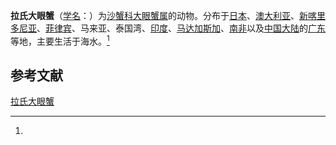 {{Speciesbox
| name = 拉氏大眼蟹
| status = 
| status_system = 
| image = 
| genus = Macrophthalmus
| species = latreillei
| authority = (Desmarest, 1822)<ref name='id11949'>{{cite web| url =http://www.bioinfo.cn/db05/BjdwSpecies.php?action=view&id=11949| title =拉氏大眼蟹| work =《中国动物物种编目数据库》| publisher =中国科学院微生物研究所| author =中国科学院动物研究所| accessdate =2009-04-28| deadurl =yes| archiveurl =https://web.archive.org/web/20160305045307/http://www.bioinfo.cn/db05/BjdwSpecies.php?action=view&id=11949| archivedate =2016-03-05}}</ref>
}}

'''拉氏大眼蟹'''（[[学名|学名]]：{{lang|la|''Macrophthalmus latreillei''}}）为[[沙蟹科|沙蟹科]][[大眼蟹属|大眼蟹属]]的动物。分布于[[日本|日本]]、[[澳大利亚|澳大利亚]]、[[新喀里多尼亚|新喀里多尼亚]]、[[菲律宾|菲律宾]]、马来亚、泰国湾、[[印度|印度]]、[[马达加斯加|马达加斯加]]、[[南非|南非]]以及[[中国大陆|中国大陆]]的[[广东|广东]]等地，主要生活于海水。<ref name='id11949'/>

== 参考文献 ==
{{reflist}}

{{Wikispecies|Macrophthalmus latreillei}}
{{Taxonbar|from=Q40504995}}

[[Category:大眼蟹属|拉氏大眼蟹]]


{{螃蟹小作品}}